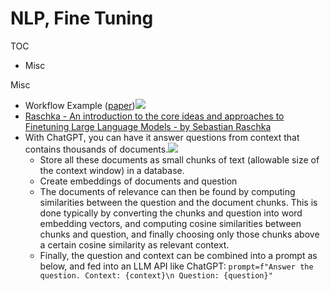 # NLP, Fine Tuning

TOC

* Misc



Misc

* Workflow Example ([paper](https://huyenchip.com/2023/04/11/llm-engineering.html))![](./_resources/NLP,_Fine_Tuning.resources/image.png)
* [Raschka - An introduction to the core ideas and approaches to Finetuning Large Language Models - by Sebastian Raschka](https://magazine.sebastianraschka.com/p/finetuning-large-language-models?utm_source=post-email-title&publication_id=1174659&post_id=115943216&isFreemail=true&utm_medium=email)
* With ChatGPT, you can have it answer questions from context that contains thousands of documents.![](./_resources/NLP,_Fine_Tuning.resources/image.1.png)
	* Store all these documents as small chunks of text (allowable size of the context window) in a database.
	* Create embeddings of documents and question
	* The documents of relevance can then be found by computing similarities between the question and the document chunks. This is done typically by converting the chunks and question into word embedding vectors, and computing cosine similarities between chunks and question, and finally choosing only those chunks above a certain cosine similarity as relevant context.
	* Finally, the question and context can be combined into a prompt as below, and fed into an LLM API like ChatGPT: `prompt=f"Answer the question. Context: {context}\n Question: {question}"`






















